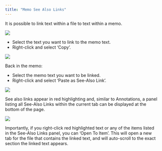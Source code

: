 ```yaml
---
title: "Memo See Also Links"
---
```


It is possible to link text within a file to text within a memo.

![](../images/mem-4.png)

- Select the text you want to link to the memo text.
- Right-click and select 'Copy'.

![](../images/mem-5.png)

Back in the memo:

- Select the memo text you want to be linked.
- Right-click and select 'Paste as See-Also Link'.

![](../images/mem-6.png)

See also links appear in red highlighting and, similar to Annotations, a panel listing all See-Also Links within the current tab can be displayed at the bottom of the page.

![](../images/mem-7.png)

Importantly, if you right-click red highlighted text or any of the items listed in the See-Also Links panel, you can 'Open To Item'. This will open a new tab for the file that contains the linked text, and will auto-scroll to the exact section the linked text appears.

